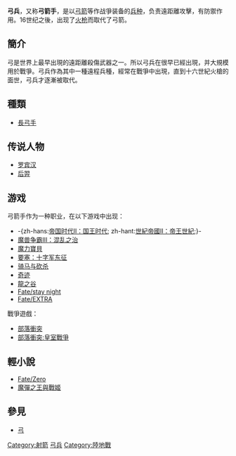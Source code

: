 '''弓兵'''，又称'''弓箭手'''，是以[[弓箭|弓箭]]等作战爭装备的[[兵种|兵种]]，负责遠距離攻擊，有防禦作用。16世纪之後，出现了[[火枪|火枪]]而取代了弓箭。

== 簡介 ==
弓是世界上最早出現的遠距離殺傷武器之一。所以弓兵在很早已經出現，并大規模用於戰爭。弓兵作為其中一種遠程兵種，經常在戰爭中出現，直到十六世紀火槍的面世，弓兵才逐漸被取代。

== 種類 ==
*[[英格蘭長弓|長弓手]]

==传说人物==
*[[罗宾汉|罗宾汉]]
*[[后羿|后羿]]

==游戏==
弓箭手作为一种职业，在以下游戏中出现：
*-{zh-hans:[[帝国时代II：国王时代|帝国时代II：国王时代]]; zh-hant:[[世紀帝國II：帝王世紀|世紀帝國II：帝王世紀]];}-
*[[魔兽争霸III：混乱之治|魔兽争霸III：混乱之治]]
*[[魔力寶貝|魔力寶貝]]
*[[要塞：十字军东征|要塞：十字军东征]]
*[[骑马与砍杀|骑马与砍杀]]
*[[奇迹|奇迹]]
*[[龙之谷|龍之谷]]
*[[Fate/stay_night|Fate/stay night]]
*[[Fate/EXTRA|Fate/EXTRA]]
戰爭遊戲：
*[[部落衝突|部落衝突]]
*[[部落衝突:皇室戰爭|部落衝突:皇室戰爭]]

==輕小說==
*[[Fate/Zero|Fate/Zero]]
*[[魔彈之王與戰姬|魔彈之王與戰姬]]

==參見==
*[[弓|弓]]

{{Mil-stub}}

[[Category:射箭|Category:射箭]]
[[Category:弓兵|]]
[[Category:陸地戰|Category:陸地戰]]